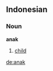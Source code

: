 ==Indonesian==
===Noun===
'''anak''' <!-- Does it have a plural, a diminutive? -->

# [[child]]

[[de:anak]]